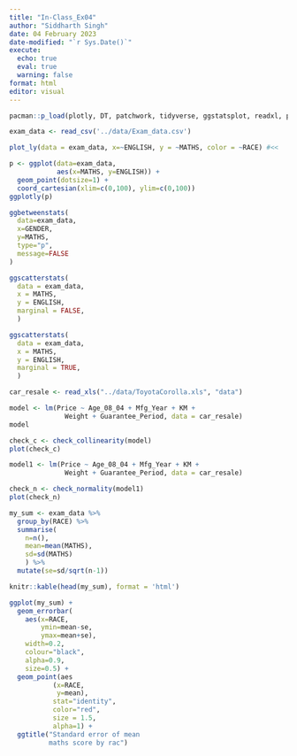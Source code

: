 ```yaml
---
title: "In-Class_Ex04"
author: "Siddharth Singh"
date: 04 February 2023
date-modified: "`r Sys.Date()`"
execute: 
  echo: true
  eval: true
  warning: false
format: html
editor: visual
---
```


```r
pacman::p_load(plotly, DT, patchwork, tidyverse, ggstatsplot, readxl, performance, parameters, see)
```

```r
exam_data <- read_csv('../data/Exam_data.csv')
```

```r
plot_ly(data = exam_data, x=~ENGLISH, y = ~MATHS, color = ~RACE) #<<
```

```r
p <- ggplot(data=exam_data, 
            aes(x=MATHS, y=ENGLISH)) + 
  geom_point(dotsize=1) + 
  coord_cartesian(xlim=c(0,100), ylim=c(0,100))
ggplotly(p)
```

```r
ggbetweenstats(
  data=exam_data,
  x=GENDER,
  y=MATHS,
  type="p",
  message=FALSE
)
```

```r
ggscatterstats(
  data = exam_data,
  x = MATHS,
  y = ENGLISH,
  marginal = FALSE,
  )
```

```r
ggscatterstats(
  data = exam_data,
  x = MATHS,
  y = ENGLISH,
  marginal = TRUE,
  )
```

```r
car_resale <- read_xls("../data/ToyotaCorolla.xls", "data")
```

```r
model <- lm(Price ~ Age_08_04 + Mfg_Year + KM + 
              Weight + Guarantee_Period, data = car_resale)
model
```

```r
check_c <- check_collinearity(model)
plot(check_c)
```

```r
model1 <- lm(Price ~ Age_08_04 + Mfg_Year + KM + 
              Weight + Guarantee_Period, data = car_resale)
```

```r
check_n <- check_normality(model1)
plot(check_n)
```

```r
my_sum <- exam_data %>%
  group_by(RACE) %>%
  summarise(
    n=n(),
    mean=mean(MATHS),
    sd=sd(MATHS)
    ) %>%
  mutate(se=sd/sqrt(n-1))
```

```r
knitr::kable(head(my_sum), format = 'html')
```

```r
ggplot(my_sum) +
  geom_errorbar(
    aes(x=RACE, 
        ymin=mean-se, 
        ymax=mean+se), 
    width=0.2, 
    colour="black", 
    alpha=0.9, 
    size=0.5) +
  geom_point(aes
           (x=RACE, 
            y=mean), 
           stat="identity", 
           color="red",
           size = 1.5,
           alpha=1) +
  ggtitle("Standard error of mean 
          maths score by rac")
```
